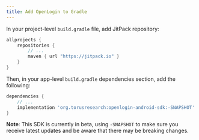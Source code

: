 ```yaml
---
title: Add OpenLogin to Gradle
---
```


In your project-level `build.gradle` file, add JitPack repository:

```groovy
allprojects {
    repositories {
        // ...
        maven { url "https://jitpack.io" }
    }
}
```

Then, in your app-level `build.gradle` dependencies section, add the following:

```groovy
dependencies {
    // ...
    implementation 'org.torusresearch:openlogin-android-sdk:-SNAPSHOT'
}
```

**Note**: This SDK is currently in beta, using `-SNAPSHOT` to make sure you receive latest updates and be aware that there may be breaking changes.
